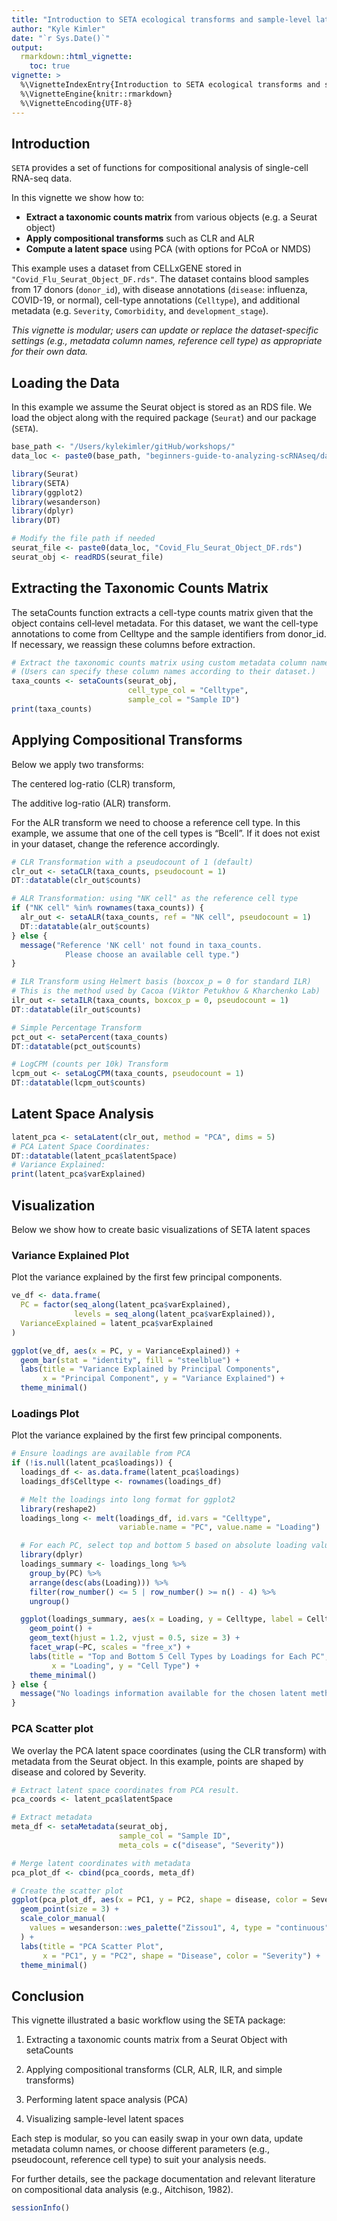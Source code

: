 ```yaml
---
title: "Introduction to SETA ecological transforms and sample-level latent spaces"
author: "Kyle Kimler"
date: "`r Sys.Date()`"
output:
  rmarkdown::html_vignette:
    toc: true
vignette: >
  %\VignetteIndexEntry{Introduction to SETA ecological transforms and sample-level latent spaces}
  %\VignetteEngine{knitr::rmarkdown}
  %\VignetteEncoding{UTF-8}
---
```



## Introduction

`SETA` provides a set of functions for compositional analysis of single-cell RNA-seq data.

In this vignette we show how to:
  
- **Extract a taxonomic counts matrix** from various objects (e.g. a Seurat object)
- **Apply compositional transforms** such as CLR and ALR
- **Compute a latent space** using PCA (with options for PCoA or NMDS)

This example uses a dataset from CELLxGENE stored in `"Covid_Flu_Seurat_Object_DF.rds"`. 
The dataset contains blood samples from 17 donors (`donor_id`), with disease annotations (`disease`: influenza, COVID-19, or normal), cell-type annotations (`Celltype`), and additional metadata (e.g. `Severity`, `Comorbidity`, and `development_stage`).

*This vignette is modular; users can update or replace the dataset-specific settings*
*(e.g., metadata column names, reference cell type) as appropriate for their own data.*


## Loading the Data

In this example we assume the Seurat object is stored as an RDS file.
We load the object along with the required package (`Seurat`) and our package (`SETA`).

```r
base_path <- "/Users/kylekimler/gitHub/workshops/"
data_loc <- paste0(base_path, "beginners-guide-to-analyzing-scRNAseq/data/")
```

```r
library(Seurat)
library(SETA)
library(ggplot2)
library(wesanderson)
library(dplyr)
library(DT)

# Modify the file path if needed
seurat_file <- paste0(data_loc, "Covid_Flu_Seurat_Object_DF.rds")
seurat_obj <- readRDS(seurat_file)
```


## Extracting the Taxonomic Counts Matrix

The setaCounts function extracts a cell-type counts matrix given 
that the object contains cell‐level metadata. For this dataset, 
we want the cell-type annotations to come from Celltype and 
the sample identifiers from donor_id. If necessary, 
we reassign these columns before extraction.

```r
# Extract the taxonomic counts matrix using custom metadata column names
# (Users can specify these column names according to their dataset.)
taxa_counts <- setaCounts(seurat_obj,
                          cell_type_col = "Celltype",
                          sample_col = "Sample ID")
print(taxa_counts)
```


## Applying Compositional Transforms

Below we apply two transforms:

The centered log-ratio (CLR) transform,

The additive log-ratio (ALR) transform.

For the ALR transform we need to choose a reference cell type.
In this example, we assume that one of the cell types is "Bcell".
If it does not exist in your dataset, change the reference accordingly.

```r
# CLR Transformation with a pseudocount of 1 (default)
clr_out <- setaCLR(taxa_counts, pseudocount = 1)
DT::datatable(clr_out$counts)

# ALR Transformation: using "NK cell" as the reference cell type
if ("NK cell" %in% rownames(taxa_counts)) {
  alr_out <- setaALR(taxa_counts, ref = "NK cell", pseudocount = 1)
  DT::datatable(alr_out$counts)
} else {
  message("Reference 'NK cell' not found in taxa_counts. 
            Please choose an available cell type.")
}

# ILR Transform using Helmert basis (boxcox_p = 0 for standard ILR)
# This is the method used by Cacoa (Viktor Petukhov & Kharchenko Lab)
ilr_out <- setaILR(taxa_counts, boxcox_p = 0, pseudocount = 1)
DT::datatable(ilr_out$counts)

# Simple Percentage Transform
pct_out <- setaPercent(taxa_counts)
DT::datatable(pct_out$counts)

# LogCPM (counts per 10k) Transform
lcpm_out <- setaLogCPM(taxa_counts, pseudocount = 1)
DT::datatable(lcpm_out$counts)
```

## Latent Space Analysis
```r
latent_pca <- setaLatent(clr_out, method = "PCA", dims = 5)
# PCA Latent Space Coordinates:
DT::datatable(latent_pca$latentSpace)
# Variance Explained:
print(latent_pca$varExplained)
```

## Visualization
Below we show how to create basic visualizations of SETA latent spaces

### Variance Explained Plot
Plot the variance explained by the first few principal components.

```r
ve_df <- data.frame(
  PC = factor(seq_along(latent_pca$varExplained), 
              levels = seq_along(latent_pca$varExplained)),
  VarianceExplained = latent_pca$varExplained
)

ggplot(ve_df, aes(x = PC, y = VarianceExplained)) +
  geom_bar(stat = "identity", fill = "steelblue") +
  labs(title = "Variance Explained by Principal Components",
       x = "Principal Component", y = "Variance Explained") +
  theme_minimal()
```

### Loadings Plot
Plot the variance explained by the first few principal components.

```r
# Ensure loadings are available from PCA
if (!is.null(latent_pca$loadings)) {
  loadings_df <- as.data.frame(latent_pca$loadings)
  loadings_df$Celltype <- rownames(loadings_df)

  # Melt the loadings into long format for ggplot2
  library(reshape2)
  loadings_long <- melt(loadings_df, id.vars = "Celltype",
                        variable.name = "PC", value.name = "Loading")

  # For each PC, select top and bottom 5 based on absolute loading values
  library(dplyr)
  loadings_summary <- loadings_long %>%
    group_by(PC) %>%
    arrange(desc(abs(Loading))) %>%
    filter(row_number() <= 5 | row_number() >= n() - 4) %>%
    ungroup()

  ggplot(loadings_summary, aes(x = Loading, y = Celltype, label = Celltype)) +
    geom_point() +
    geom_text(hjust = 1.2, vjust = 0.5, size = 3) +
    facet_wrap(~PC, scales = "free_x") +
    labs(title = "Top and Bottom 5 Cell Types by Loadings for Each PC",
         x = "Loading", y = "Cell Type") +
    theme_minimal()
} else {
  message("No loadings information available for the chosen latent method.")
}
```
### PCA Scatter plot
We overlay the PCA latent space coordinates (using the CLR transform) 
with metadata from the Seurat object. 
In this example, points are shaped by disease and colored by Severity. 

```r
# Extract latent space coordinates from PCA result.
pca_coords <- latent_pca$latentSpace

# Extract metadata
meta_df <- setaMetadata(seurat_obj,
                        sample_col = "Sample ID",
                        meta_cols = c("disease", "Severity"))

# Merge latent coordinates with metadata
pca_plot_df <- cbind(pca_coords, meta_df)

# Create the scatter plot
ggplot(pca_plot_df, aes(x = PC1, y = PC2, shape = disease, color = Severity)) +
  geom_point(size = 3) +
  scale_color_manual(
    values = wesanderson::wes_palette("Zissou1", 4, type = "continuous")
  ) +
  labs(title = "PCA Scatter Plot",
       x = "PC1", y = "PC2", shape = "Disease", color = "Severity") +
  theme_minimal()
```

## Conclusion
This vignette illustrated a basic workflow using the SETA package:

1. Extracting a taxonomic counts matrix from a Seurat Object with setaCounts

2. Applying compositional transforms (CLR, ALR, ILR, and simple transforms)

3. Performing latent space analysis (PCA)

4. Visualizing sample-level latent spaces

Each step is modular, so you can easily swap in your own data, 
update metadata column names, or choose different parameters 
(e.g., pseudocount, reference cell type) to suit your analysis needs.

For further details, see the package documentation and 
relevant literature on compositional data analysis (e.g., Aitchison, 1982).

```r
sessionInfo()
```